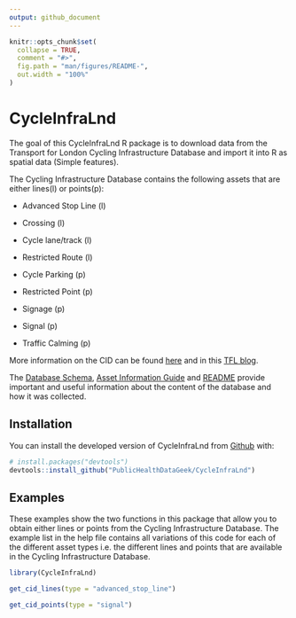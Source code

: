 ```yaml
---
output: github_document
---
```


<!-- README.md is generated from README.Rmd. Please edit that file -->

```r
knitr::opts_chunk$set(
  collapse = TRUE,
  comment = "#>",
  fig.path = "man/figures/README-",
  out.width = "100%"
)
```

# CycleInfraLnd

The goal of this CycleInfraLnd R package is to download data from the Transport for London Cycling Infrastructure Database and import it into R as spatial data (Simple features).

The Cycling Infrastructure Database contains the following assets that are either lines(l) or points(p): 

* Advanced Stop Line (l)

* Crossing (l)

* Cycle lane/track (l)

* Restricted Route (l)

* Cycle Parking (p)

* Restricted Point (p)

* Signage (p)

* Signal (p)

* Traffic Calming (p)

More information on the CID can be found [here](https://data.london.gov.uk/dataset/cycling-infrastructure-database) and in this [TFL blog](https://blog.tfl.gov.uk/2019/08/13/data-drop-cycling-infrastructure-database/).

The [Database Schema](https://cycling.data.tfl.gov.uk/CyclingInfrastructure/documentation/cid_database_schema.xlsx), [Asset Information Guide](https://cycling.data.tfl.gov.uk/CyclingInfrastructure/documentation/asset_information_guide.pdf) and [README](https://cycling.data.tfl.gov.uk/CyclingInfrastructure/documentation/CIDASSETS_README.docx) provide important and useful information about the content of the database and how it was collected. 



## Installation

You can install the developed version of CycleInfraLnd from [Github](https://github.com/PublicHealthDataGeek/CycleInfraLnd) with:

``` r
# install.packages("devtools")
devtools::install_github("PublicHealthDataGeek/CycleInfraLnd")
```
## Examples

These examples show the two functions in this package that allow you to obtain either lines or points from the Cycling Infrastructure Database.  The example list in the help file contains all variations of this code for each of the different asset types i.e. the different lines and points that are available in the Cycling Infrastructure Database.  

```r
library(CycleInfraLnd)

get_cid_lines(type = "advanced_stop_line")

get_cid_points(type = "signal")
```


